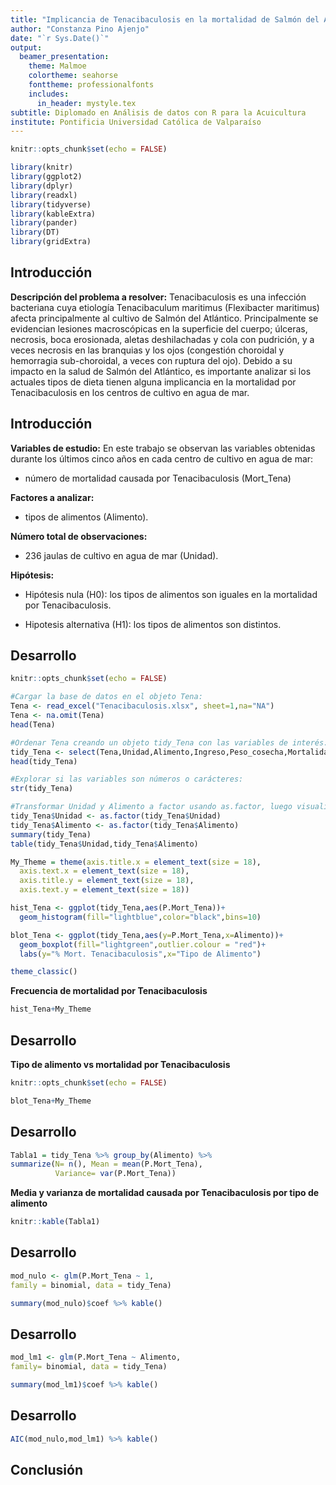 ```yaml
---
title: "Implicancia de Tenacibaculosis en la mortalidad de Salmón del Atlántico"
author: "Constanza Pino Ajenjo"
date: "`r Sys.Date()`"
output: 
  beamer_presentation:
    theme: Malmoe
    colortheme: seahorse
    fonttheme: professionalfonts
    includes:
      in_header: mystyle.tex
subtitle: Diplomado en Análisis de datos con R para la Acuicultura
institute: Pontificia Universidad Católica de Valparaíso
---
```


```r
knitr::opts_chunk$set(echo = FALSE)

library(knitr)
library(ggplot2)
library(dplyr)
library(readxl)
library(tidyverse)
library(kableExtra)
library(pander)
library(DT)
library(gridExtra)

```

## Introducción

**Descripción del problema a resolver:** 
Tenacibaculosis es una infección bacteriana cuya etiología Tenacibaculum maritimus (Flexibacter maritimus) afecta principalmente al cultivo de Salmón del Atlántico. Principalmente se evidencian lesiones macroscópicas en la superficie del cuerpo; úlceras, necrosis, boca erosionada, aletas deshilachadas y cola con pudrición, y a veces necrosis en las branquias y los ojos (congestión choroidal y hemorragia sub-choroidal, a veces con ruptura del ojo). Debido a su impacto en la salud de Salmón del Atlántico, es importante analizar si los actuales tipos de dieta tienen alguna implicancia en la mortalidad por Tenacibaculosis en los centros de cultivo en agua de mar.

## Introducción

**Variables de estudio:** 
En este trabajo se observan las variables obtenidas durante los últimos cinco años en cada centro de cultivo en agua de mar:

- número de mortalidad causada por Tenacibaculosis (Mort_Tena)


**Factores a analizar:** 

- tipos de alimentos (Alimento).

**Número total de observaciones:** 

- 236 jaulas de cultivo en agua de mar (Unidad).

**Hipótesis:**

- Hipótesis nula (H0): los tipos de alimentos son iguales en la mortalidad por Tenacibaculosis.

- Hipotesis alternativa (H1): los tipos de alimentos son distintos.


## Desarrollo

```r
knitr::opts_chunk$set(echo = FALSE)

#Cargar la base de datos en el objeto Tena:
Tena <- read_excel("Tenacibaculosis.xlsx", sheet=1,na="NA")
Tena <- na.omit(Tena)
head(Tena)

#Ordenar Tena creando un objeto tidy_Tena con las variables de interés:
tidy_Tena <- select(Tena,Unidad,Alimento,Ingreso,Peso_cosecha,Mortalidad,P.Mortalidad,Mort_Tena,P.Mort_Tena,Mort_BKD,P.Mort_BKD,Mort_SRS,P.Mort_SRS)
head(tidy_Tena)

#Explorar si las variables son números o carácteres:
str(tidy_Tena)

#Transformar Unidad y Alimento a factor usando as.factor, luego visualizar que Unidad y Alimento estén transformados adecuadamente a factor y que los datos están balanceados:
tidy_Tena$Unidad <- as.factor(tidy_Tena$Unidad)
tidy_Tena$Alimento <- as.factor(tidy_Tena$Alimento)
summary(tidy_Tena)
table(tidy_Tena$Unidad,tidy_Tena$Alimento)

```



```r

My_Theme = theme(axis.title.x = element_text(size = 18),
  axis.text.x = element_text(size = 18),
  axis.title.y = element_text(size = 18),
  axis.text.y = element_text(size = 18))

hist_Tena <- ggplot(tidy_Tena,aes(P.Mort_Tena))+
  geom_histogram(fill="lightblue",color="black",bins=10)

blot_Tena <- ggplot(tidy_Tena,aes(y=P.Mort_Tena,x=Alimento))+
  geom_boxplot(fill="lightgreen",outlier.colour = "red")+
  labs(y="% Mort. Tenacibaculosis",x="Tipo de Alimento")

theme_classic()

```

**Frecuencia de mortalidad por Tenacibaculosis**
```r

hist_Tena+My_Theme

```

## Desarrollo

**Tipo de alimento vs mortalidad por Tenacibaculosis**
```r
knitr::opts_chunk$set(echo = FALSE)

blot_Tena+My_Theme
```


## Desarrollo
```r

Tabla1 = tidy_Tena %>% group_by(Alimento) %>%
summarize(N= n(), Mean = mean(P.Mort_Tena),
          Variance= var(P.Mort_Tena))

```


**Media y varianza de mortalidad causada por Tenacibaculosis por tipo de alimento**

```r

knitr::kable(Tabla1)
```

## Desarrollo

```r

mod_nulo <- glm(P.Mort_Tena ~ 1,
family = binomial, data = tidy_Tena)

summary(mod_nulo)$coef %>% kable()

```

## Desarrollo

```r

mod_lm1 <- glm(P.Mort_Tena ~ Alimento,
family= binomial, data = tidy_Tena)

summary(mod_lm1)$coef %>% kable()

```

## Desarrollo

```r

AIC(mod_nulo,mod_lm1) %>% kable()

```


## Conclusión

```r

```

